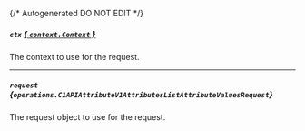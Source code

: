 {/* Autogenerated DO NOT EDIT  */}

##### `ctx` [*{ `context.Context` }*](https://pkg.go.dev/context#Context)
The context to use for the request.

---
##### `request` *{`operations.C1APIAttributeV1AttributesListAttributeValuesRequest`}*
The request object to use for the request.

<Collapsible openLabel={Labels.showProperties} closeLabel={Labels.hideProperties}>
  <C1APIAttributeV1AttributesListAttributeValuesRequest />
</Collapsible>

